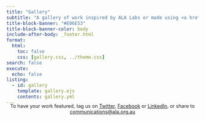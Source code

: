```yaml
---
title: "Gallery"
subtitle: "A gallery of work inspired by ALA Labs or made using <a href='https://galah.ala.org.au/'>galah</a>"
title-block-banner: "#E06E53"
title-block-banner-color: body
include-after-body: _footer.html
format:
  html:
    toc: false
    css: [gallery.css, ../theme.css]
search: false
execute:
  echo: false
listing:
  - id: gallery
    template: gallery.ejs
    contents: gallery.yml
---
```


:::{.gallery-note style="font-size:.8rem; text-align:center;margin-bottom:25px; margin-top: -20px;"}
To have your work featured, tag us on [Twitter](https://twitter.com/atlaslivingaust), [Facebook](https://www.facebook.com/atlasoflivingaustralia/) or [LinkedIn](https://au.linkedin.com/company/atlas-of-living-australia), or share to [communications@ala.org.au](mailto:communications@ala.org.au)
:::

::: {#gallery .column-page}
:::
